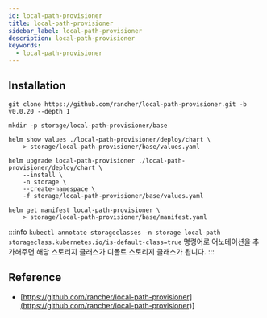 ```yaml
---
id: local-path-provisioner
title: local-path-provisioner
sidebar_label: local-path-provisioner
description: local-path-provisioner
keywords:
  - local-path-provisioner
---
```


## Installation

```shell
git clone https://github.com/rancher/local-path-provisioner.git -b v0.0.20 --depth 1
```

```shell
mkdir -p storage/local-path-provisioner/base
```

```shell
helm show values ./local-path-provisioner/deploy/chart \
    > storage/local-path-provisioner/base/values.yaml
```

```shell
helm upgrade local-path-provisioner ./local-path-provisioner/deploy/chart \
    --install \
    -n storage \
    --create-namespace \
    -f storage/local-path-provisioner/base/values.yaml
```

```shell
helm get manifest local-path-provisioner \
    > storage/local-path-provisioner/base/manifest.yaml
```

:::info
`kubectl annotate storageclasses -n storage local-path storageclass.kubernetes.io/is-default-class=true` 명령어로 어노테이션을 추가해주면 해당 스토리지 클래스가 디폴트 스토리지 클래스가 됩니다.
:::

## Reference

- [https://github.com/rancher/local-path-provisioner](https://github.com/rancher/local-path-provisioner)]
